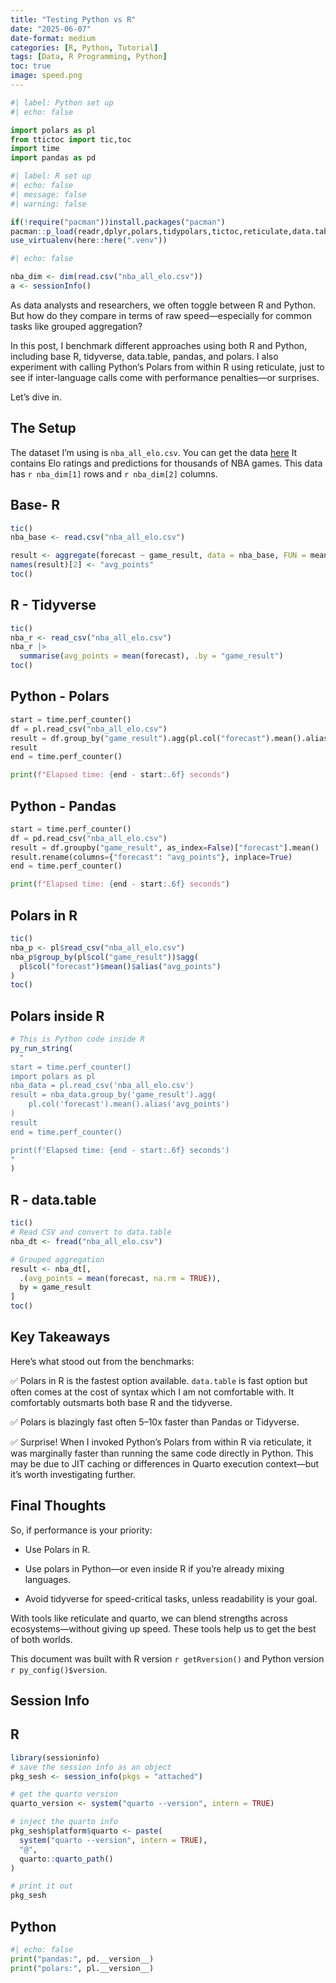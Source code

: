 ```yaml
---
title: "Testing Python vs R"
date: "2025-06-07"
date-format: medium
categories: [R, Python, Tutorial]
tags: [Data, R Programming, Python]
toc: true
image: speed.png
---
```


```python
#| label: Python set up
#| echo: false

import polars as pl
from ttictoc import tic,toc
import time
import pandas as pd
```

```r
#| label: R set up
#| echo: false
#| message: false
#| warning: false

if(!require("pacman"))install.packages("pacman")
pacman::p_load(readr,dplyr,polars,tidypolars,tictoc,reticulate,data.table,quarto)
use_virtualenv(here::here(".venv"))
```

```r
#| echo: false

nba_dim <- dim(read.csv("nba_all_elo.csv"))
a <- sessionInfo()
```

As data analysts and researchers, we often toggle between R and Python. But how do they compare in terms of raw speed—especially for common tasks like grouped aggregation?

In this post, I benchmark different approaches using both R and Python, including base R, tidyverse, data.table, pandas, and polars. I also experiment with calling Python's Polars from within R using reticulate, just to see if inter-language calls come with performance penalties—or surprises.

Let’s dive in.

## The Setup
The dataset I’m using is `nba_all_elo.csv`. You can get the data [here]("https://raw.githubusercontent.com/fivethirtyeight/data/master/nba-elo/nbaallelo.csv") It contains Elo ratings and predictions for thousands of NBA games. This data has `r nba_dim[1]` rows and `r nba_dim[2]` columns. 

::: {.panel-tabset}
## Base- R

```r
tic()
nba_base <- read.csv("nba_all_elo.csv")

result <- aggregate(forecast ~ game_result, data = nba_base, FUN = mean)
names(result)[2] <- "avg_points"
toc()
```

## R - Tidyverse
```r
tic()
nba_r <- read_csv("nba_all_elo.csv")
nba_r |>
  summarise(avg_points = mean(forecast), .by = "game_result")
toc()
```

## Python - Polars

```python
start = time.perf_counter()
df = pl.read_csv("nba_all_elo.csv")
result = df.group_by("game_result").agg(pl.col("forecast").mean().alias("avg_points"))
result
end = time.perf_counter()

print(f"Elapsed time: {end - start:.6f} seconds")
```

## Python - Pandas

```python
start = time.perf_counter()
df = pd.read_csv("nba_all_elo.csv")
result = df.groupby("game_result", as_index=False)["forecast"].mean()
result.rename(columns={"forecast": "avg_points"}, inplace=True)
end = time.perf_counter()

print(f"Elapsed time: {end - start:.6f} seconds")
```

## Polars in R

```r
tic()
nba_p <- pl$read_csv("nba_all_elo.csv")
nba_p$group_by(pl$col("game_result"))$agg(
  pl$col("forecast")$mean()$alias("avg_points")
)
toc()
```

## Polars inside R

```r

# This is Python code inside R
py_run_string(
  "
start = time.perf_counter()
import polars as pl
nba_data = pl.read_csv('nba_all_elo.csv')
result = nba_data.group_by('game_result').agg(
    pl.col('forecast').mean().alias('avg_points')
)
result
end = time.perf_counter()

print(f'Elapsed time: {end - start:.6f} seconds')
"
)

```

## R - data.table
```r
tic()
# Read CSV and convert to data.table
nba_dt <- fread("nba_all_elo.csv")

# Grouped aggregation
result <- nba_dt[,
  .(avg_points = mean(forecast, na.rm = TRUE)),
  by = game_result
]
toc()
```

:::

## Key Takeaways
Here’s what stood out from the benchmarks:

✅ Polars in R is the fastest option available.  `data.table` is fast option but often comes at the cost of syntax which I am not comfortable with. It comfortably outsmarts both base R and the tidyverse.

✅ Polars is blazingly fast often 5–10x faster than Pandas or Tidyverse.

✅ Surprise! When I invoked Python’s Polars from within R via reticulate, it was marginally faster than running the same code directly in Python. This may be due to JIT caching or differences in Quarto execution context—but it’s worth investigating further.

## Final Thoughts
So, if performance is your priority:

- Use Polars in R.

- Use polars in Python—or even inside R if you’re already mixing languages.

- Avoid tidyverse for speed-critical tasks, unless readability is your goal.

 With tools like reticulate and quarto, we can blend strengths across ecosystems—without giving up speed. These tools help us to get the best of both worlds.

This document was built with R version `r getRversion()` and Python version `r py_config()$version`.

:::{.callout-tip collapse="true"}
# Session Info
## R
```r
library(sessioninfo)
# save the session info as an object
pkg_sesh <- session_info(pkgs = "attached")

# get the quarto version
quarto_version <- system("quarto --version", intern = TRUE)

# inject the quarto info
pkg_sesh$platform$quarto <- paste(
  system("quarto --version", intern = TRUE),
  "@",
  quarto::quarto_path()
)

# print it out
pkg_sesh
```

## Python

```python
#| echo: false
print("pandas:", pd.__version__)
print("polars:", pl.__version__)

```

:::

